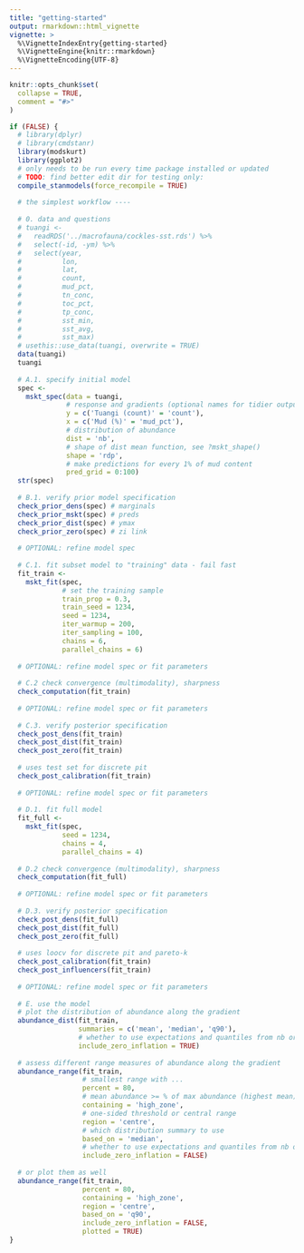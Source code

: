 ```yaml
---
title: "getting-started"
output: rmarkdown::html_vignette
vignette: >
  %\VignetteIndexEntry{getting-started}
  %\VignetteEngine{knitr::rmarkdown}
  %\VignetteEncoding{UTF-8}
---
```


```r
knitr::opts_chunk$set(
  collapse = TRUE,
  comment = "#>"
)
```

```r
if (FALSE) {
  # library(dplyr)
  # library(cmdstanr)
  library(modskurt)
  library(ggplot2)
  # only needs to be run every time package installed or updated
  # TODO: find better edit dir for testing only:
  compile_stanmodels(force_recompile = TRUE)
  
  # the simplest workflow ----
  
  # 0. data and questions
  # tuangi <-
  #   readRDS('../macrofauna/cockles-sst.rds') %>%
  #   select(-id, -ym) %>%
  #   select(year,
  #          lon,
  #          lat,
  #          count,
  #          mud_pct,
  #          tn_conc,
  #          toc_pct,
  #          tp_conc,
  #          sst_min,
  #          sst_avg,
  #          sst_max)
  # usethis::use_data(tuangi, overwrite = TRUE)
  data(tuangi)
  tuangi
  
  # A.1. specify initial model
  spec <-
    mskt_spec(data = tuangi,
              # response and gradients (optional names for tidier outputs)
              y = c('Tuangi (count)' = 'count'),
              x = c('Mud (%)' = 'mud_pct'),
              # distribution of abundance
              dist = 'nb',
              # shape of dist mean function, see ?mskt_shape()
              shape = 'rdp',
              # make predictions for every 1% of mud content
              pred_grid = 0:100)
  str(spec)
  
  # B.1. verify prior model specification
  check_prior_dens(spec) # marginals
  check_prior_mskt(spec) # preds
  check_prior_dist(spec) # ymax
  check_prior_zero(spec) # zi link
  
  # OPTIONAL: refine model spec
  
  # C.1. fit subset model to "training" data - fail fast
  fit_train <-
    mskt_fit(spec,
             # set the training sample
             train_prop = 0.3,
             train_seed = 1234, 
             seed = 1234,
             iter_warmup = 200,
             iter_sampling = 100,
             chains = 6,
             parallel_chains = 6)
  
  # OPTIONAL: refine model spec or fit parameters
  
  # C.2 check convergence (multimodality), sharpness
  check_computation(fit_train)
  
  # OPTIONAL: refine model spec or fit parameters
  
  # C.3. verify posterior specification
  check_post_dens(fit_train)
  check_post_dist(fit_train)
  check_post_zero(fit_train)
  
  # uses test set for discrete pit
  check_post_calibration(fit_train)
  
  # OPTIONAL: refine model spec or fit parameters
  
  # D.1. fit full model
  fit_full <-
    mskt_fit(spec,
             seed = 1234,
             chains = 4,
             parallel_chains = 4)
  
  # D.2 check convergence (multimodality), sharpness
  check_computation(fit_full)
  
  # OPTIONAL: refine model spec or fit parameters
  
  # D.3. verify posterior specification
  check_post_dens(fit_full)
  check_post_dist(fit_full)
  check_post_zero(fit_full)
  
  # uses loocv for discrete pit and pareto-k
  check_post_calibration(fit_train)
  check_post_influencers(fit_train)
  
  # OPTIONAL: refine model spec or fit parameters
  
  # E. use the model
  # plot the distribution of abundance along the gradient
  abundance_dist(fit_train,
                 summaries = c('mean', 'median', 'q90'),
                 # whether to use expectations and quantiles from nb or zinbl
                 include_zero_inflation = TRUE)
  
  # assess different range measures of abundance along the gradient
  abundance_range(fit_train,
                  # smallest range with ...
                  percent = 80,
                  # mean abundance >= % of max abundance (highest mean)
                  containing = 'high_zone',
                  # one-sided threshold or central range
                  region = 'centre',
                  # which distribution summary to use
                  based_on = 'median',
                  # whether to use expectations and quantiles from nb or zinbl
                  include_zero_inflation = FALSE)
  
  # or plot them as well
  abundance_range(fit_train,
                  percent = 80,
                  containing = 'high_zone',
                  region = 'centre',
                  based_on = 'q90',
                  include_zero_inflation = FALSE,
                  plotted = TRUE)
}
```
